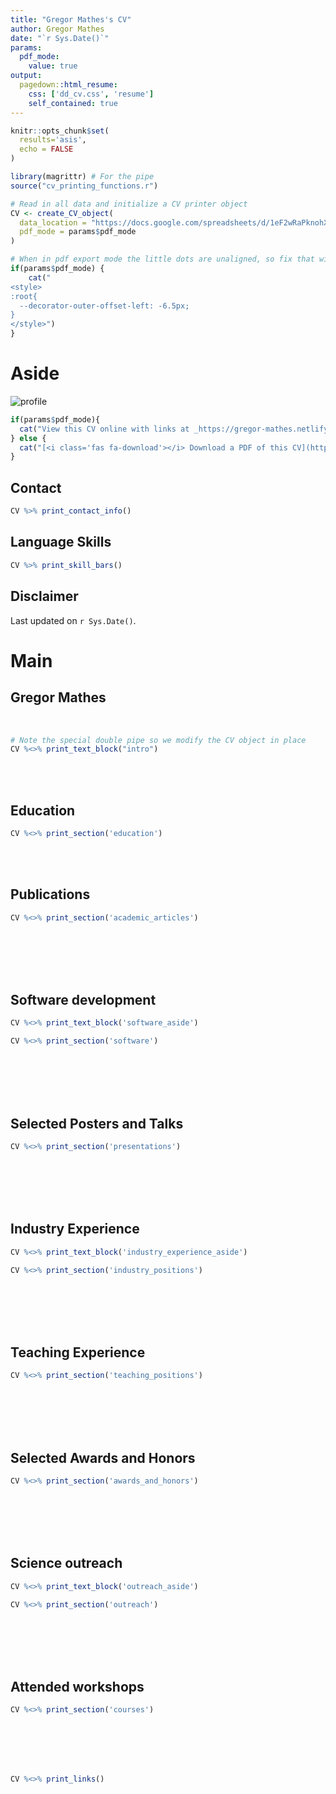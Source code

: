 ```yaml
---
title: "Gregor Mathes's CV"
author: Gregor Mathes
date: "`r Sys.Date()`"
params:
  pdf_mode:
    value: true
output:
  pagedown::html_resume:
    css: ['dd_cv.css', 'resume']
    self_contained: true
---
```


```r
knitr::opts_chunk$set(
  results='asis', 
  echo = FALSE
)

library(magrittr) # For the pipe
source("cv_printing_functions.r")

# Read in all data and initialize a CV printer object
CV <- create_CV_object(
  data_location = "https://docs.google.com/spreadsheets/d/1eF2wRaPknohXmXaRA1f9nfOarGwBhp--SqekUtclCww/edit#gid=917338460",  
  pdf_mode = params$pdf_mode
)

```


```r
# When in pdf export mode the little dots are unaligned, so fix that with some conditional CSS.
if(params$pdf_mode) {
    cat("
<style>
:root{
  --decorator-outer-offset-left: -6.5px;
}
</style>")
}
```


Aside
================================================================================

<img src="cropped_image_mathes.png" alt="profile">


```r
if(params$pdf_mode){
  cat("View this CV online with links at _https://gregor-mathes.netlify.app/#cv_")
} else {
  cat("[<i class='fas fa-download'></i> Download a PDF of this CV](https://github.com/Ischi94/CV/blob/master/cv.pdf)")
}
```

Contact {#contact}
--------------------------------------------------------------------------------

```r
CV %>% print_contact_info()
```



Language Skills {#skills}
--------------------------------------------------------------------------------

```r
CV %>% print_skill_bars()
```



Disclaimer {#disclaimer}
--------------------------------------------------------------------------------

Last updated on `r Sys.Date()`.



Main
================================================================================

Gregor Mathes {#title}
--------------------------------------------------------------------------------
<br>  

```r
# Note the special double pipe so we modify the CV object in place
CV %<>% print_text_block("intro") 
``` 


<br>
<br>
  

Education {data-icon=graduation-cap data-concise=true}
--------------------------------------------------------------------------------

```r
CV %<>% print_section('education')
```  
  
 
<br> 
<br>



\newpage
Publications{data-icon=file}
--------------------------------------------------------------------------------

```r
CV %<>% print_section('academic_articles')

```  
  
<br>
<br>
<br>
<br>
  
Software development {data-icon=cloud}
--------------------------------------------------------------------------------

::: aside
```r
CV %<>% print_text_block('software_aside')
``` 
:::

```r
CV %<>% print_section('software') 
``` 
  
<br>
<br> 
<br> 
<br>
 
  

\newpage 
Selected Posters and Talks {data-icon=book}
--------------------------------------------------------------------------------

```r
CV %<>% print_section('presentations')
``` 
  
<br>
<br> 
<br> 
<br>

  
  
\newpage  
Industry Experience {data-icon=suitcase}
--------------------------------------------------------------------------------

::: aside

```r
CV %<>% print_text_block('industry_experience_aside')
```
:::

```r
CV %<>% print_section('industry_positions')
``` 

<br>
<br>
<br>
<br>


Teaching Experience {data-icon=chalkboard-teacher}
--------------------------------------------------------------------------------


```r
CV %<>% print_section('teaching_positions')
```  
  
<br>
<br> 
<br> 
<br>
  
  
 

\newpage
Selected Awards and Honors {data-icon=star}
--------------------------------------------------------------------------------

```r
CV %<>% print_section('awards_and_honors')
``` 


<br>
<br>
<br>
<br>
 

Science outreach {data-icon=comment}
--------------------------------------------------------------------------------

::: aside
```r
CV %<>% print_text_block('outreach_aside')
``` 
:::

```r
CV %<>% print_section('outreach')
```


<!-- <br> -->
<!-- <br> -->
<!-- <br> -->
<!-- <br> -->


<!-- Selected Data Science Writing {data-icon=edit} -->
<!-- -------------------------------------------------------------------------------- -->

<!-- ::: aside -->
<!-- ```{r} -->
<!-- CV %<>% print_text_block('data_science_writing_aside') -->
<!-- ``` -->
<!-- ::: -->

<!-- ```{r} -->
<!-- CV %<>% print_section('data_science_writings') -->
<!-- ``` -->

<br>
<br>
<br>
<br>

Attended workshops {data-icon=chart-line}
--------------------------------------------------------------------------------

```r
CV %<>% print_section('courses')
```


<br> 
<br>
<br>
<br>


```r
CV %<>% print_links()
```

